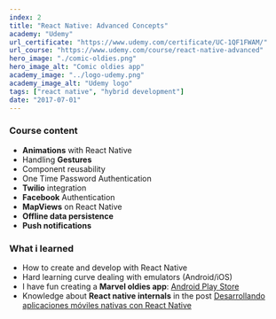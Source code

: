 ```yaml
---
index: 2
title: "React Native: Advanced Concepts"
academy: "Udemy"
url_certificate: "https://www.udemy.com/certificate/UC-1QF1FWAM/"
url_course: "https://www.udemy.com/course/react-native-advanced"
hero_image: "./comic-oldies.png"
hero_image_alt: "Comic oldies app"
academy_image: "../logo-udemy.png"
academy_image_alt: "Udemy logo"
tags: ["react native", "hybrid development"]
date: "2017-07-01"
---
```


### Course content

- **Animations** with React Native
- Handling **Gestures**
- Component reusability
- One Time Password Authentication
- **Twilio** integration
- **Facebook** Authentication
- **MapViews** on React Native
- **Offline data persistence**
- **Push notifications**

### What i learned

- How to create and develop with React Native
- Hard learning curve dealing with emulators (Android/iOS)
- I have fun creating a **Marvel oldies app**: [Android Play Store](https://play.google.com/store/apps/details?id=com.jes.moappv2)
- Knowledge about **React native internals** in the post [Desarrollando aplicaciones móviles nativas con React Native](https://www.paradigmadigital.com/dev/desarrollando-aplicaciones-moviles-nativas-con-react-native/)
